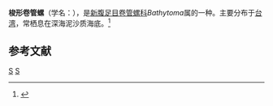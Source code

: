 {{Speciesbox
| taxon = Bathytoma atractoides
| binomial_authority = (Watson, 1881)
| image = Bathytoma attractoides boholica 001.jpg
| image_caption = ''{{lang|la|Bathytoma atractoides boholica}}''
}}
'''梭形卷管螺'''（学名：''{{lang|la|Bathytoma atractoides}}''），是[[新腹足目|新腹足目]][[卷管螺科|卷管螺科]]''Bathytoma''属的一种。主要分布于[[台湾|台湾]]，常栖息在深海泥沙质海底。<ref>{{cite web|url=http://shell.sinica.edu.tw/chinese/shellbase_detail.php?science_no=2904|title=国际贝库：梭形卷管螺|publisher=台湾贝类资料库|accessdate=2009-08-11}}</ref>

== 参考文献 ==
{{reflist}}
{{Taxonbar|from=Q1056067}}

[[Category:捲管螺科|S]]
[[Category:_1881年描述的动物|S]]